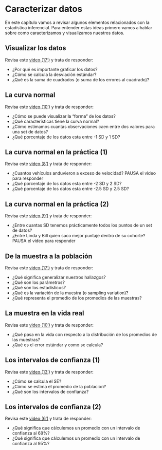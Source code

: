 # Caracterizar datos

En este capítulo vamos a revisar algunos elementos relacionados con la estadística inferencial. Para entender estas ideas primero vamos a hablar sobre como caracterizamos y visualizamos nuestros datos.

## Visualizar los datos
Revisa este <a href="https://www.youtube.com/watch?v=IFNrCATEjxY" target="_blank">video (17')</a> y trata de responder:

- ¿Por qué es importante graficar los datos?
- ¿Cómo se calcula la desviación estándar?
- ¿Qué es la suma de cuadrados (o suma de los errores al cuadrado)?

## La curva normal
Revisa este <a href="https://www.youtube.com/watch?v=AdPw4jita2o" target="_blank">video (10')</a> y trata de responder:

- ¿Cómo se puede visualizar la "forma" de los datos?
- ¿Qué características tiene la curva normal?
- ¿Cómo estimamos cuantas observaciones caen entre dos valores para una set de datos?
- ¿Qué porcentaje de los datos esta entre -1 SD y 1 SD?

## La curva normal en la práctica (1)
Revisa este <a href="https://www.youtube.com/watch?v=kcxyC1b-QZM" target="_blank">video (8')</a> y trata de responder:

- ¿Cuantos vehículos anduvieron a exceso de velocidad? PAUSA el video para responder
- ¿Qué porcentaje de los datos esta entre -2 SD y 2 SD?
- ¿Qué porcentaje de los datos esta entre -2.5 SD y 2.5 SD?

## La curva normal en la práctica (2)
Revisa este <a href="https://www.youtube.com/watch?v=zKnxXD9C-78" target="_blank">video (9')</a> y trata de responder:

- ¿Entre cuantas SD tenemos prácticamente todos los puntos de un set de datos?
- ¿Entre Linda y Bill quien saco mejor puntaje dentro de su cohorte? PAUSA el video para responder

## De la muestra a la población
Revisa este <a href="https://www.youtube.com/watch?v=BpH3_BJf5do" target="_blank">video (17')</a> y trata de responder:

- ¿Qué significa generalizar nuestros hallazgos?
- ¿Qué son los parámetros?
- ¿Qué son los estadísticos?
- ¿Qué es la variación de la muestra (o sampling variation)?
- ¿Qué representa el promedio de los promedios de las muestras?

## La muestra en la vida real
Revisa este <a href="https://www.youtube.com/watch?v=SF4vsowPyrw" target="_blank">video (10')</a> y trata de responder:

- ¿Qué pasa en la vida con respecto a la distribución de los promedios de las muestras?
- ¿Qué es el error estándar y como se calcula?

## Los intervalos de confianza (1)
Revisa este <a href="https://www.youtube.com/watch?v=WPgwrvY8SEw" target="_blank">video (13')</a> y trata de responder:

- ¿Cómo se calcula el SE?
- ¿Cómo se estima el promedio de la población?
- ¿Qué son los intervalos de confianza?

## Los intervalos de confianza (2)
Revisa este <a href="https://www.youtube.com/watch?v=tHovt9mI7Xg" target="_blank">video (6')</a> y trata de responder:

- ¿Qué significa que cálculemos un promedio con un intervalo de confianza al 68%?
- ¿Qué significa que cálculemos un promedio con un intervalo de confianza al 95%?
